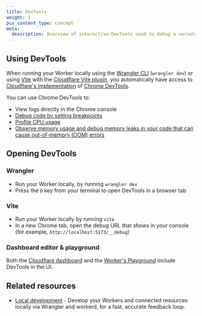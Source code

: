 ```yaml
---
title: DevTools
weight: 1
pcx_content_type: concept
meta:
  description: Overview of interactive DevTools used to debug a variety of situations
---
```


## Using DevTools

When running your Worker locally using the [Wrangler CLI](https://developers.cloudflare.com/workers/wrangler/) (`wrangler dev`) or using [Vite](https://vite.dev/) with the [Cloudflare Vite plugin](https://developers.cloudflare.com/workers/vite-plugin/), you automatically have access to [Cloudflare's implementation](https://github.com/cloudflare/workers-sdk/tree/main/packages/chrome-devtools-patches) of [Chrome DevTools](https://developer.chrome.com/docs/devtools/overview).

You can use Chrome DevTools to:

- View logs directly in the Chrome console
- [Debug code by setting breakpoints](/workers/observability/dev-tools/breakpoints/)
- [Profile CPU usage](/workers/observability/dev-tools/cpu-usage/)
- [Observe memory usage and debug memory leaks in your code that can cause out-of-memory (OOM) errors](/workers/observability/dev-tools/memory-usage/)

## Opening DevTools

### Wrangler

- Run your Worker locally, by running `wrangler dev`
- Press the `D` key from your terminal to open DevTools in a browser tab

### Vite

- Run your Worker locally by running `vite`
- In a new Chrome tab, open the debug URL that shows in your console (for example, `http://localhost:5173/__debug`)

### Dashboard editor & playground

Both the [Cloudflare dashboard](https://dash.cloudflare.com/) and the [Worker's Playground](https://workers.cloudflare.com/playground) include DevTools in the UI.

## Related resources

- [Local development](/workers/development-testing/) - Develop your Workers and connected resources locally via Wrangler and workerd, for a fast, accurate feedback loop.
